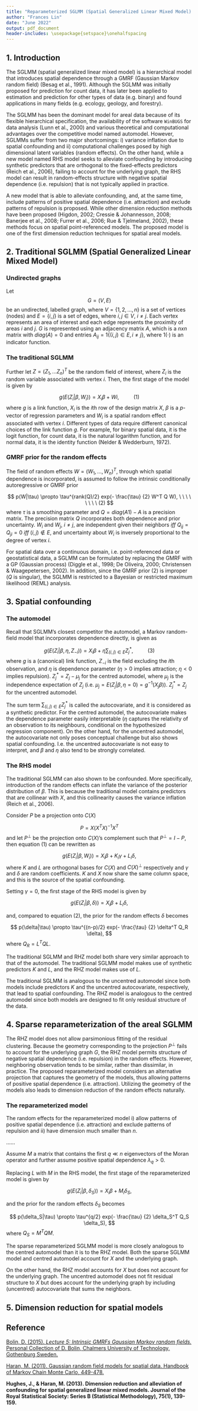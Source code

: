 ```yaml
---
title: "Reparameterized SGLMM (Spatial Generalized Linear Mixed Model): A Review"
author: "Frances Lin"
date: "June 2022"
output: pdf_document
header-includes: \usepackage{setspace}\onehalfspacing
---
```


## 1. Introduction 

The SGLMM (spatial generalized linear mixed model) is a hierarchical model that introduces spatial dependence through a GMRF (Gaussian Markov random field) (Besag et al., 1991). Although the SGLMM was initially proposed for prediction for count data, it has later been applied to estimation and prediction for other types of data (e.g. binary) and found applications in many fields (e.g. ecology, geology, and forestry). 

The SGLMM has been the dominant model for areal data because of its flexible hierarchical specification, the availability of the software `WinBUGS` for data analysis (Lunn et al., 2000) and various theoretical and computational advantages over the competitive model named automodel. However, SGLMMs suffer from two major shortcomings: i) variance inflation due to spatial confounding and ii) computational challenges posed by high dimensional latent variables (random effects). On the other hand, while a new model named RHS model seeks to alleviate confounding by introducing synthetic predictors that are orthogonal to the fixed-effects predictors (Reich et al., 2006), failing to account for the underlying graph, the RHS model can result in random-effects structure with negative spatial dependence (i.e. repulsion) that is not typically applied in practice. 

A new model that is able to alleviate confounding, and, at the same time, include patterns of positive spatial dependence (i.e. attraction) and exclude patterns of repulsion is proposed. While other dimension reduction methods have been proposed (Higdon, 2002; Cressie & Johannesson, 2008; Banerjee et al., 2008; Furrer et al., 2006; Rue & Tjelmeland, 2002), these methods focus on spatial point-referenced models. The proposed model is one of the first dimension reduction techniques for spatial areal models. 


## 2. Traditional SGLMM (Spatial Generalized Linear Mixed Model) 

### Undirected graphs

Let 
$$
G = (V, E)
$$ 
be an undirected, labelled graph, where $V = \{1, 2,...,n \}$ is a set of vertices (nodes) and $E = \{ i,j \}$ is a set of edges, where $i, j \in V,$ $i \neq j$. Each vertex represents an area of interest and each edge represents the proximity of areas $i$ and $j$. $G$ is represented using an adjacency matrix $A$, which is a $nxn$ matrix with $diag(A) = 0$ and entries $A_{ij} = 1 \{ (i, j) \in E, i \neq j\},$ where $1 (\cdot)$ is an indicator function. 

### The traditional SGLMM

Further let $Z = {(Z_1,...Z_n)}^{T}$ be the random field of interest, where $Z_i$ is the random variable associated with vertex $i$. Then, the first stage of the model is given by 

$$
g({E(Z_i | \beta, W_i)}) = X_i \beta + Wi, \ \ \ \ \ \ \ \ \ \ (1)
$$
where $g$ is a link function, $X_i$ is the $i$th row of the design matrix $X$, $\beta$ is a $p$-vector of regression parameters and $W_i$ is a spatial random effect associated with vertex $i$. Different types of data require different canonical choices of the link function $g$. For example, for binary spatial data, it is the logit function, for count data, it is the natural logarithm function, and for normal data, it is the identity function (Nelder & Wedderburn, 1972). 

### GMRF prior for the random effects

The field of random effects $W = {(W_1,...,W_n)}^{T}$, through which spatial dependence is incorporated, is assumed to follow the intrinsic conditionally autoregressive or GMRF prior

$$
p(W|\tau) \propto \tau^{rank(Q)/2} exp(- \frac{\tau} {2} W^T Q W), \ \ \ \ \ \ \ \ (2)
$$
where $\tau$ is a smoothing parameter and $Q = diag(A1) - A$ is a precision matrix. The precision matrix $Q$ incorporates both dependence and prior uncertainty. $W_i$ and $W_j,$ $i \neq j,$ are independent given their neighbors $iff$ $Q_{ij} = Q_{ji} = 0$ $iff$ $(i,j) \notin E$, and uncertainty about $W_i$ is inversely proportional to the degree of vertex $i$. 

For spatial data over a continuous domain, i.e. point-referenced data or geostatistical data, a SGLMM can be formulated by replacing the GMRF with a GP (Gaussian process) (Diggle et al., 1998; De Oliveira, 2000; Christensen & Waagepetersen, 2002). In addition, since the GMRF prior (2) is improper ($Q$ is singular), the SGLMM is restricted to a Bayesian or restricted maximum likelihood (REML) analysis. 


## 3. Spatial confounding 

### The automodel 

Recall that SGLMM's closest competitor the automodel, a Markov random-field model that incorporates dependence directly, is given as 

$$
g({E(Z_i | \beta, \eta, Z_{-i})}) = X_i \beta + \eta \sum_{(i,j) \in E} Z^*_j, \ \ \ \ \ \ \ \ \ \ (3)
$$
where $g$ is a (canonical) link function, $Z_{-i}$ is the field excluding the $i$th observation, and $\eta$ is dependence parameter ($\eta > 0$ implies attraction; $\eta < 0$ implies repulsion). $Z^*_j = Z_j - \mu_j$ for the centred automodel, where $\mu_j$ is the independence expectation of $Z_j$ (i.e. $\mu_j = E(Z_j | \beta, \eta = 0) = g^{-1} (X_j \beta)$). $Z^*_j = Z_j$ for the uncentred automodel. 

The sum term $\sum_{(i,j) \in E} Z^*_j$ is called the autocovariate, and it is considered as a synthetic predictor. For the centred automodel, the autocovariate makes the dependence parameter easily interpretable ($\eta$ captures the relativity of an observation to its neighbours, conditional on the hypothesized regression component). On the other hand, for the uncentred automodel, the autocovariate not only poses conceptual challenge but also shows spatial confounding. I.e. the uncentred autocovariate is not easy to interpret, and $\beta$ and $\eta$ also tend to be strongly correlated. 

### The RHS model 

The traditional SGLMM can also shown to be confounded. More specifically, introduction of the random effects can inflate the variance of the posterior distribution of $\beta$. This is because the traditional model contains predictors that are collinear with $X$, and this collinearity causes the variance inflation (Reich et al., 2006). 

Consider $P$ be a projection onto $C(X)$

$$
P = X {(X^T X)}^{-1} X^T
$$
and let $P^{\bot}$ be the projection onto $C(X)$'s complement such that $P^{\bot} = I - P$, then equation (1) can be rewritten as 

$$
g({E(Z_i | \beta, W_i)}) = X_i \beta + K_i \gamma + L_i \delta, 
$$
where $K$ and $L$ are orthogonal bases for $C(X)$ and $C(X)^{\bot}$ respectively and $\gamma$ and $\delta$ are random coefficients. $K$ and $X$ now share the same column space, and this is the source of the spatial confounding. 

Setting $\gamma = 0$, the first stage of the RHS model is given by 

$$
g({E(Z_i | \beta, \delta)}) = X_i \beta + L_i \delta,
$$

and, compared to equation (2), the prior for the random effects $\delta$ becomes 

$$
p(\delta|\tau) \propto \tau^{(n-p)/2} exp(- \frac{\tau} {2} \delta^T Q_R \delta),
$$
where $Q_R = L^T Q L$. 

The traditional SGLMM and RHZ model both share very similar approach to that of the automodel. The traditional SGLMM model makes use of synthetic predictors $K$ and $L$, and the RHZ model makes use of $L$. 

The traditional SGLMM is analogous to the uncentred automodel since both models include predictors $K$ and the uncentred autocovariate, respectively, that lead to spatial confounding. The RHZ model is analogous to the centred automodel since both models are designed to fit only residual structure of the data. 

## 4. Sparse reparameterization of the areal SGLMM

The RHZ model does not allow parsimonious fitting of the residual clustering. Because the geometry corresponding to the projection $P^{\bot}$ fails to account for the underlying graph $G$, the RHZ model permits structure of negative spatial dependence (i.e. repulsion) in the random effects. However, neighboring observation tends to be similar, rather than dissimilar, in practice. The proposed reparameterized model considers an alternative projection that captures the geometry of the models, thus allowing patterns of positive spatial dependence (i.e. attraction). Utilizing the geometry of the models also leads to dimension reduction of the random effects naturally. 

### The reparameterized model

The random effects for the reparameterized model i) allow patterns of positive spatial dependence (i.e. attraction) and exclude patterns of repulsion and ii) have dimension much smaller than $n$. 

......




Assume $M$ a matrix that contains the first $q \ll n$ eigenvectors of the Moran operator and further assume positive spatial dependence $\lambda_q > 0$. 

Replacing $L$ with $M$ in the RHS model, the first stage of the reparameterized model is given by 

$$
g({E(Z_i | \beta, \delta_S)}) = X_i \beta + M_i \delta_S,
$$

and the prior for the random effects $\delta_S$ becomes 

$$
p(\delta_S|\tau) \propto \tau^{q/2} exp(- \frac{\tau} {2} \delta_S^T Q_S \delta_S),
$$
where $Q_S = M^T Q M$. 

The sparse reparameterized SGLMM model is more closely analogous to the centred automodel than it is to the RHZ model. Both the sparse SGLMM model and centred automodel account for $X$ and the underlying graph. 

On the other hand, the RHZ model accounts for $X$ but does not account for the underlying graph. The uncentred automodel does not fit residual structure to $X$ but does account for the underlying graph by including (uncentred) autocovariate that sums the neighbors. 


## 5. Dimension reduction for spatial models




\newpage

## Reference 

[Bolin, D. (2015). *Lecture 5: Intrinsic GMRFs Gaussian Markov random fields.* Personal Collection of D. Bolin, Chalmers University of Technology, Gothenburg Sweden.](http://www.math.chalmers.se/~bodavid/GMRF2015/Lectures/F5slides.pdf)

[Haran, M. (2011). Gaussian random field models for spatial data. Handbook of Markov Chain Monte Carlo, 449-478.](https://citeseerx.ist.psu.edu/viewdoc/download?doi=10.1.1.210.4099&rep=rep1&type=pdf)

**Hughes, J., & Haran, M. (2013). Dimension reduction and alleviation of confounding for spatial generalized linear mixed models. Journal of the Royal Statistical Society: Series B (Statistical Methodology), 75(1), 139-159.**

